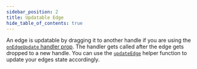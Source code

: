 ```yaml
---
sidebar_position: 2
title: Updatable Edge
hide_table_of_contents: true
---
```



An edge is updatable by dragging it to another handle if you are using the [`onEdgeUpdate` handler prop](/docs/api/react-flow-props/#edges). The handler gets called after the edge gets dropped to a new handle. You can use the [`updateEdge`](/docs/api/graph-util-functions/#updateedge) helper function to update your edges state accordingly.

<CodeViewer codePath="example-flows/UpdatableEdge" />
